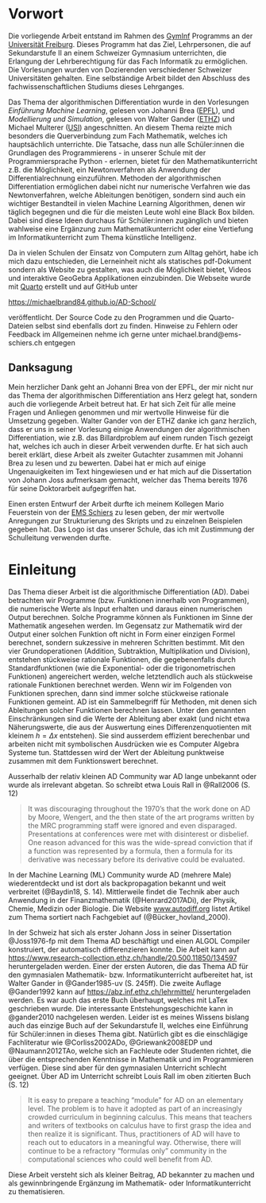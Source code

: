 # Vorwort {.unnumbered}

Die vorliegende Arbeit entstand im Rahmen des [GymInf](https://www.unifr.ch/gyminf/de/) Programms an der [Universität Freiburg](https://www.unifr.ch/home/de/). Dieses Programm hat das Ziel, Lehrpersonen, die auf Sekundarstufe II an einem Schweizer Gymnasium unterrichten, die Erlangung der Lehrberechtigung für das Fach Informatik zu ermöglichen. Die Vorlesungen wurden von Dozierenden verschiedener Schweizer Universitäten gehalten. Eine selbständige Arbeit bildet den Abschluss des fachwissenschaftlichen Studiums dieses Lehrganges.

Das Thema der algorithmischen Differentiation wurde in den Vorlesungen *Einführung Machine Learning*, gelesen von Johanni Brea ([EPFL](https://people.epfl.ch/johanni.brea)), und *Modellierung und Simulation*, gelesen von Walter Gander ([ETHZ](https://people.inf.ethz.ch/gander/)) und Michael Multerer ([USI](https://search.usi.ch/en/people/339699228dd35e95e8bb3c002edca90f/multerer-michael)) angeschnitten. An diesem Thema reizte mich besonders die Querverbindung zum Fach Mathematik, welches ich hauptsächlich unterrichte. Die Tatsache, dass nun alle Schüler:innen die Grundlagen des Programmierens - in unserer Schule mit der Programmiersprache Python - erlernen, bietet für den Mathematikunterricht z.B. die Möglichkeit, ein Newtonverfahren als Anwendung der Differentialrechnung einzuführen. Methoden der algorithmischen Differentiation ermöglichen dabei nicht nur numerische Verfahren wie das Newtonverfahren, welche Ableitungen benötigen, sondern sind auch ein wichtiger Bestandteil in vielen Machine Learning Algorithmen, denen wir täglich begegnen und die für die meisten Leute wohl eine Black Box bilden. Dabei sind diese Ideen durchaus für Schüler:innen zugänglich und bieten wahlweise eine Ergänzung zum Mathematikunterricht oder eine Vertiefung im Informatikunterricht zum Thema künstliche Intelligenz. 

Da in vielen Schulen der Einsatz von Computern zum Alltag gehört, habe ich mich dazu entschieden, die Lerneinheit nicht als statisches pdf-Dokument sondern als Website zu gestalten, was auch die Möglichkeit bietet, Videos und interaktive GeoGebra Applikationen einzubinden. Die Webseite wurde mit [Quarto](https://quarto.org/) erstellt und auf GitHub unter

[https://michaelbrand84.github.io/AD-School/](https://michaelbrand84.github.io/AD-School/) 

veröffentlicht. Der Source Code zu den Programmen und die Quarto-Dateien selbst sind ebenfalls dort zu finden. 
Hinweise zu Fehlern oder Feedback im Allgemeinen nehme ich gerne unter michael.brand\@ems-schiers.ch entgegen


## Danksagung {.unnumbered}
Mein herzlicher Dank geht an Johanni Brea von der EPFL, der mir nicht nur das Thema der algorithmischen Differentiation ans Herz gelegt hat, sondern auch die vorliegende Arbeit betreut hat. Er hat sich Zeit für alle meine Fragen und Anliegen genommen und mir wertvolle Hinweise für die Umsetzung gegeben. Walter Gander von der ETHZ danke ich ganz herzlich, dass er uns in seiner Vorlesung einige Anwendungen der algorithmischen Differentiation, wie z.B. das Billardproblem auf einem runden Tisch gezeigt hat, welches ich auch in dieser Arbeit verwenden durfte. Er hat sich auch bereit erklärt, diese Arbeit als zweiter Gutachter zusammen mit Johanni Brea zu lesen und zu bewerten. Dabei hat er mich auf einige Ungenauigkeiten im Text hingewiesen und er hat mich auf die Dissertation von Johann Joss aufmerksam gemacht, welcher das Thema bereits 1976 für seine Doktorarbeit aufgegriffen hat.

Einen ersten Entwurf der Arbeit durfte ich meinem Kollegen Mario Feuerstein von der [EMS Schiers](https://ems-schiers.ch/) zu lesen geben, der mir wertvolle Anregungen zur Strukturierung des Skripts und zu einzelnen Beispielen gegeben hat. Das Logo ist das unserer Schule, das ich mit Zustimmung der Schulleitung verwenden durfte.


# Einleitung {.unnumbered}
Das Thema dieser Arbeit ist die algorithmische Differentiation (AD). Dabei betrachten wir Programme (bzw. Funktionen innerhalb von Programmen), die numerische Werte als Input erhalten und daraus einen numerischen Output berechnen. Solche Programme können als Funktionen im Sinne der Mathematik angesehen werden. Im Gegensatz zur Mathematik wird der Output einer solchen Funktion oft nicht in Form einer einzigen Formel berechnet, sondern sukzessive in mehreren Schritten bestimmt. Mit den vier Grundoperationen (Addition, Subtraktion, Multiplikation und Division), entstehen stückweise rationale Funktionen, die gegebenenfalls durch Standardfunktionen (wie die Exponential- oder die trigonometrischen Funktionen) angereichert werden, welche letztendlich auch als stückweise rationale Funktionen berechnet werden. Wenn wir im Folgenden von Funktionen sprechen, dann sind immer solche stückweise rationale Funktionen gemeint. AD ist ein Sammelbegriff für Methoden, mit denen sich Ableitungen solcher Funktionen berechnen lassen. Unter den genannten Einschränkungen sind die Werte der Ableitung aber exakt (und nicht etwa Näherungswerte, die aus der Auswertung eines Differenzenquotienten mit kleinem $h=\Delta x$ entstehen). Sie sind ausserdem effizient berechenbar und arbeiten nicht mit symbolischen Ausdrücken wie es Computer Algebra Systeme tun. Stattdessen wird der Wert der Ableitung punktweise zusammen mit dem Funktionswert berechnet.

Ausserhalb der relativ kleinen AD Community war AD lange unbekannt oder wurde als irrelevant abgetan. So schreibt etwa Louis Rall in @Rall2006 (S. 12)

> It was discouraging throughout the 1970’s that the work done on AD by Moore, Wengert, and the then state of the art programs written by the MRC programming staff were ignored and even disparaged. Presentations at conferences were met with disinterest or disbelief. One reason advanced for this was the wide-spread conviction that if a function was represented by a formula, then a formula for its derivative was necessary before its derivative could be evaluated.

In der Machine Learning (ML) Community wurde AD (mehrere Male) wiederentdeckt und ist dort als backpropagation bekannt und weit verbreitet (@Baydin18, S. 14). Mittlerweile findet die Technik aber auch Anwendung in der Finanzmathematik (@Henrard2017ADi), der Physik, Chemie, Medizin oder Biologie. Die Website [www.autodiff.org](https://autodiff.org/?module=Applications) listet Artikel zum Thema sortiert nach Fachgebiet auf (@Bücker_hovland_2000). 

In der Schweiz hat sich als erster Johann Joss in seiner Dissertation @Joss1976-fp mit dem Thema AD beschäftigt und einen ALGOL Compiler konstruiert, der automatisch differenzieren konnte. Die Arbeit kann auf [https://www.research-collection.ethz.ch/handle/20.500.11850/134597](https://www.research-collection.ethz.ch/handle/20.500.11850/134597) heruntergeladen werden.
Einer der ersten Autoren, die das Thema AD für den gymnasialen Mathematik- bzw. Informatikunterricht aufbereitet hat, ist Walter Gander in  @Gander1985-uv (S. 245ff). Die zweite Auflage @Gander1992 kann auf [https://abz.inf.ethz.ch/lehrmittel/](https://abz.inf.ethz.ch/lehrmittel/) heruntergeladen werden. Es war auch das erste Buch überhaupt, welches mit LaTex geschrieben wurde. Die interessante Entstehungsgeschichte kann in @gander2010 nachgelesen werden. Leider ist es meines Wissens bislang auch das einzige Buch auf der Sekundarstufe II, welches eine Einführung für Schüler:innen in dieses Thema gibt. Natürlich gibt es die einschlägige Fachliteratur wie @Corliss2002ADo, @Griewank2008EDP und @Naumann2012TAo, welche sich an Fachleute oder Studenten richtet, die über die entsprechenden Kenntnisse in Mathematik und im Programmieren verfügen. Diese sind aber für den gymnasialen Unterricht schlecht geeignet. Über AD im Unterricht schreibt Louis Rall im oben zitierten Buch (S. 12)

> It is easy to prepare a teaching “module” for AD on an elementary level. The problem is to have it adopted as part of an increasingly crowded curriculum in beginning calculus. This means that teachers and writers of textbooks on calculus have to first grasp the idea and then realize it is significant. Thus, practitioners of AD will have to reach out to educators in a meaningful way. Otherwise, there will continue to be a refractory “formulas only” community in the computational sciences who could well benefit from AD.

Diese Arbeit versteht sich als kleiner Beitrag, AD bekannter zu machen und als gewinnbringende Ergänzung im Mathematik- oder Informatikunterricht zu thematisieren.

